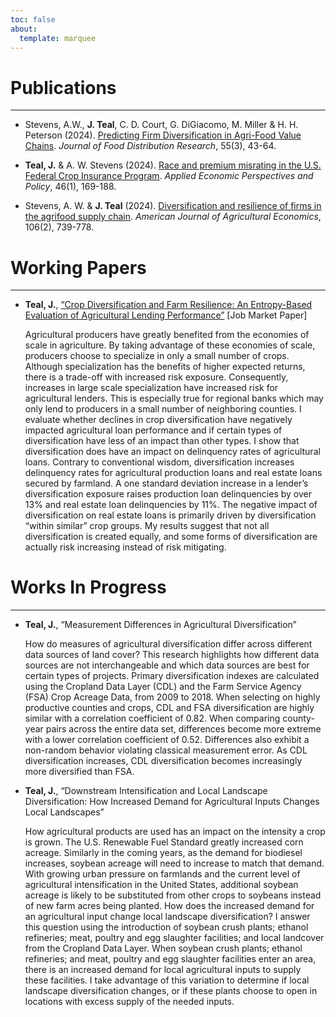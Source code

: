 ```yaml
---
toc: false
about:
  template: marquee
---
```



# Publications

------

* Stevens, A.W., **J. Teal**, C. D. Court, G. DiGiacomo, M. Miller & H. H. Peterson (2024). [Predicting Firm Diversification in Agri-Food Value Chains](https://www.fdrsinc.org/wp-content/uploads/2024/12/JFDR55.3_3_Stevens.pdf). *Journal of Food Distribution Research*, 55(3), 43-64.

* **Teal, J.** & A. W. Stevens (2024). [Race and premium misrating in the U.S. Federal Crop Insurance Program](https://onlinelibrary.wiley.com/doi/full/10.1002/aepp.13397). *Applied Economic Perspectives and Policy*, 46(1), 169-188.

* Stevens, A. W. & **J. Teal** (2024). [Diversification and resilience of firms in the agrifood supply chain](https://onlinelibrary.wiley.com/doi/10.1111/ajae.12398). *American Journal of Agricultural Economics*, 106(2), 739-778.

# Working Papers

----

* **Teal, J.**, ["Crop Diversification and Farm Resilience: An Entropy-Based Evaluation of Agricultural Lending Performance"](WorkingPapers/WorkingPaper_DiversityLoanRisk.pdf) [Job Market Paper]

  Agricultural producers have greatly benefited from the economies of scale in agriculture. By taking advantage of these economies of scale, producers choose to specialize in only a small number of crops. Although specialization has the benefits of higher expected returns, there is a trade-off with increased risk exposure. Consequently, increases in large scale specialization have increased risk for agricultural lenders. This is especially true for regional banks which may only lend to producers in a small number of neighboring counties. I evaluate whether declines in crop diversification have negatively impacted agricultural loan performance and if certain types of diversification have less of an impact than other types. I show that diversification does have an impact on delinquency rates of agricultural loans. Contrary to conventional wisdom, diversification increases delinquency rates for agricultural production loans and real estate loans secured by farmland. A one standard deviation increase in a lender’s diversification exposure raises production loan delinquencies by over 13% and real estate loan delinquencies by 11%. The negative impact of diversification on real estate loans is primarily driven by diversification “within similar” crop groups. My results suggest that not all diversification is created equally, and some forms of diversification are actually risk increasing instead of risk mitigating.

# Works In Progress

----

* **Teal, J.**, "Measurement Differences in Agricultural Diversification"

  How do measures of agricultural diversification differ across different data sources of land cover? This research highlights how different data sources are not interchangeable and which data sources are best for certain types of projects. Primary diversification indexes are calculated using the Cropland Data Layer (CDL) and the Farm Service Agency (FSA) Crop Acreage Data, from 2009 to 2018. When selecting on highly productive counties and crops, CDL and FSA diversification are highly similar with a correlation coefficient of 0.82. When comparing county-year pairs across the entire data set, differences become more extreme with a lower correlation coefficient of 0.52. Differences also exhibit a non-random behavior violating classical measurement error. As CDL diversification increases, CDL diversification becomes increasingly more diversified than FSA.


* **Teal, J.**, "Downstream Intensification and Local Landscape Diversification:
How Increased Demand for Agricultural Inputs Changes Local Landscapes"

  How agricultural products are used has an impact on the intensity a crop is grown. The U.S. Renewable Fuel Standard greatly increased corn acreage. Similarly in the coming years, as the demand for biodiesel increases, soybean acreage will need to increase to match that demand. With growing urban pressure on farmlands and the current level of agricultural intensification in the United States, additional soybean acreage is likely to be substituted from other crops to soybeans instead of new farm acres being planted. How does the increased demand for an agricultural input change local landscape diversification? I answer this question using the introduction of soybean crush plants; ethanol refineries; meat, poultry and egg slaughter facilities; and local landcover from the Cropland Data Layer. When soybean crush plants; ethanol refineries; and meat, poultry and egg slaughter facilities enter an area, there is an increased demand for local agricultural inputs to supply these facilities. I take advantage of this variation to determine if local landscape diversification changes, or if these plants choose to open in locations with excess supply of the needed inputs.


























